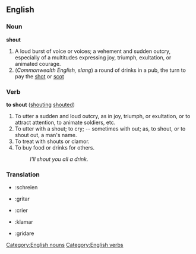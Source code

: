 ==English==
===Noun===
[[Category:English nouns]]
'''shout'''

#A loud burst of voice or voices; a vehement and sudden outcry, especially of a multitudes expressing joy, triumph, exultation, or animated courage.
#(''Commonwealth English, slang'') a round of drinks in a pub, the turn to pay the [[shot]] or [[scot]]

===Verb===
[[Category:English verbs]]
'''to shout''' ([[shouting]] [[shouted]])

#To utter a sudden and loud outcry, as in joy, triumph, or exultation, or to attract attention, to animate soldiers, etc.
#To utter with a shout; to cry; -- sometimes with out; as, to shout, or to shout out, a man's name.
#To treat with shouts or clamor.
#To buy food or drinks for others.
#:''I'll shout you all a drink.''

===Translation===
*{{de}}:schreien
*{{es}}:gritar
*{{fr}}:crier
*{{io}}:klamar
*{{it}}:gridare